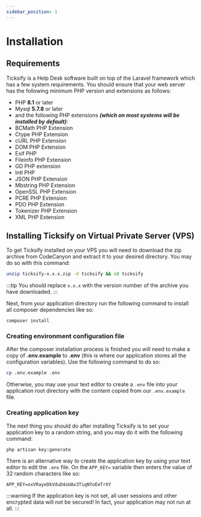 ```yaml
---
sidebar_position: 1
---
```



# Installation
<TOCInline toc={toc}/>

## Requirements

Ticksify is a Help Desk software built on top of the Laravel framework which has a few system requirements. You should
ensure that your web server has the following minimum PHP version and extensions as follows:

* PHP **8.1** or later
* Mysql **5.7.8** or later
* and the following PHP extensions _**(which on most systems will be installed by default)**_:
* BCMath PHP Extension
* Ctype PHP Extension
* cURL PHP Extension
* DOM PHP Extension
* Exif PHP
* Fileinfo PHP Extension
* GD PHP extension
* Intl PHP
* JSON PHP Extension
* Mbstring PHP Extension
* OpenSSL PHP Extension
* PCRE PHP Extension
* PDO PHP Extension
* Tokenizer PHP Extension
* XML PHP Extension

## Installing Ticksify on Virtual Private Server (VPS)

To get Ticksify installed on your VPS you will need to download the zip archive from CodeCanyon and extract it to your
desired directory. You may do so with this command:

```bash
unzip ticksify-x.x.x.zip -d ticksify && cd ticksify
```

:::tip
You should replace `x.x.x` with the version number of the archive you have downloaded.
:::

Next, from your application directory run the following command to install all composer dependencies like so:

```bash
composer install
```

### Creating environment configuration file

After the composer installation process is finished you will need to make a copy of **.env.example** to **.env** (this
is where our application stores all the configuration variables). Use the following command to do so:

```bash
cp .env.example .env
```

Otherwise, you may use your text editor to create a `.env` file into your application root directory with the content
copied from our `.env.example` file.

### Creating application key

The next thing you should do after installing Ticksify is to set your application key to a random string, and you may do
it with the following command:

```shell
php artisan key:generate
```

There is an alternative way to create the application key by using your text editor to edit the `.env` file. On
the `APP_KEY=` variable then enters the value of 32 random characters like so:

```text
APP_KEY=oxVRayeDkVduD4oUAx3TiqNYoEeTrXY
```

:::warning
If the application key is not set, all user sessions and other encrypted data will not be secured! In fact, your
application may not run at all.
:::

